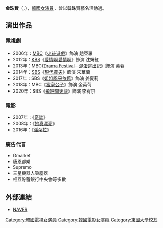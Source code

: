 {{藝人
|姓名     = 金珠賢
|類型     = 女演員
|圖片     = Actress Kim Ju-hyeon in 2007.jpg
|圖片尺寸 = 
|圖片簡介 = 
|本名     = 
|外文名   = 김주현
|外文     = ko
|羅馬拼音 = Kim Joo Hyun
|英文名   =
|暱稱     =
|其他藝名 = 韓珠賢（한주현）
|國籍     = {{KOR}}
|出生日期 = {{birth_date_and_age|1987|3|10}}
|出生地點 = {{KOR}}
|宗教信仰 = 
|語言     = [[韓語|韓語]]
|配偶     = 
|職業     = [[演員|演員]]
|教育程度 = [[東國大學|東國大學]]演劇映畫科學士
|出道作   = 
|出道日期 = 2007年
|代表作   = 
|活躍年代 =
|唱片公司 = 
|經紀公司 = RU Entertainment
|相關團體 = 
|網站     = 
}}

'''金珠賢'''（{{lang-ko|'''김주현'''}}，{{bd|1987年|3月10日|||catIdx=Han, Joo Hyun}}），[[韓國|韓國]][[女演員|女演員]]，曾以韓珠賢藝名活動過。

== 演出作品 ==
=== 電視劇 ===
*2006年：[[文化廣播公司|MBC]]《[[火花遊戲|火花遊戲]]》飾演 趙亞羅
*2012年：[[韓國廣播公司|KBS]]《[[愛情啊愛情啊|愛情啊愛情啊]]》飾演 沈妍紅
*2013年：MBC《[[Drama_Festival|Drama Festival]]－[[Drama_Festival#第一季|混蛋逃出記]]》飾演 芙蓉
*2014年：[[SBS_(韓國)|SBS]]《[[現代農夫|現代農夫]]》飾演 宋華蘭
*2017年：SBS《[[姐姐風采依舊|姐姐風采依舊]]》飾演 姜夏莉
*2018年：MBC《[[富家公子|富家公子]]》飾演 金英荷
*2020年：SBS《[[飛吧開天龍|飛吧開天龍]]》飾演 李宥京

=== 電影 ===
*2007年：《[[奇談|奇談]]》
*2008年：《[[她真漂亮|她真漂亮]]》
*2016年：《[[潘朵拉_(電影)|潘朵拉]]》

=== 廣告代言 ===
*Gmarket
*唐恩都樂
*Supremo
*三星機器人吸塵器
*相互貯蓄銀行中央會等多數

== 外部連結 ==
*[https://search.naver.com/search.naver?where=nexearch&ie=utf8&sm=tab_etc&mra=bjky&pkid=1&os=144984&query=%EA%B9%80%EC%A3%BC%ED%98%84 NAVER]{{Wayback|url=https://search.naver.com/search.naver?where=nexearch&ie=utf8&sm=tab_etc&mra=bjky&pkid=1&os=144984&query=%EA%B9%80%EC%A3%BC%ED%98%84 |date=20190701074401 }}{{ko}}
{{DEFAULTSORT:Kim Ju Hyeon}}
{{BH Entertainment}}
{{Management Koo}}
[[Category:韓國電視女演員|Category:韓國電視女演員]]
[[Category:韓國電影女演員|Category:韓國電影女演員]]
[[Category:東國大學校友|Category:東國大學校友]]